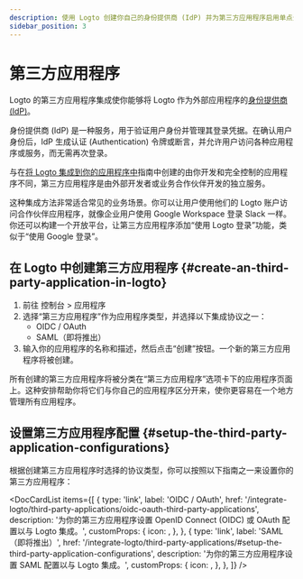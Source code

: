 ```yaml
---
description: 使用 Logto 创建你自己的身份提供商 (IdP) 并为第三方应用程序启用单点登录 (SSO)。轻松集成 OIDC、OAuth 或 SAML 应用程序。
sidebar_position: 3
---
```



# 第三方应用程序

Logto 的第三方应用程序集成使你能够将 Logto 作为外部应用程序的[身份提供商 (IdP)](https://auth.wiki/identity-provider)。

身份提供商 (IdP) 是一种服务，用于验证用户身份并管理其登录凭据。在确认用户身份后，IdP 生成认证 (Authentication) 令牌或断言，并允许用户访问各种应用程序或服务，而无需再次登录。

与在[将 Logto 集成到你的应用程序中](/integrate-logto/integrate-logto-into-your-application)指南中创建的由你开发和完全控制的应用程序不同，第三方应用程序是由外部开发者或业务合作伙伴开发的独立服务。

这种集成方法非常适合常见的业务场景。你可以让用户使用他们的 Logto 账户访问合作伙伴应用程序，就像企业用户使用 Google Workspace 登录 Slack 一样。你还可以构建一个开放平台，让第三方应用程序添加“使用 Logto 登录”功能，类似于“使用 Google 登录”。

## 在 Logto 中创建第三方应用程序 \{#create-an-third-party-application-in-logto}

1. 前往 <CloudLink to="/applications">控制台 > 应用程序</CloudLink>
2. 选择“第三方应用程序”作为应用程序类型，并选择以下集成协议之一：
   - OIDC / OAuth
   - SAML（即将推出）
3. 输入你的应用程序的名称和描述，然后点击“创建”按钮。一个新的第三方应用程序将被创建。

所有创建的第三方应用程序将被分类在“第三方应用程序”选项卡下的应用程序页面上。这种安排帮助你将它们与你自己的应用程序区分开来，使你更容易在一个地方管理所有应用程序。

## 设置第三方应用程序配置 \{#setup-the-third-party-application-configurations}

根据创建第三方应用程序时选择的协议类型，你可以按照以下指南之一来设置你的第三方应用程序：

<DocCardList
  items={[
    {
      type: 'link',
      label: 'OIDC / OAuth',
      href: '/integrate-logto/third-party-applications/oidc-oauth-third-party-applications',
      description: '为你的第三方应用程序设置 OpenID Connect (OIDC) 或 OAuth 配置以与 Logto 集成。',
      customProps: {
        icon: <OidcIcon />,
      },
    },
    {
      type: 'link',
      label: 'SAML（即将推出）',
      href: '/integrate-logto/third-party-applications/#setup-the-third-party-application-configurations',
      description: '为你的第三方应用程序设置 SAML 配置以与 Logto 集成。',
      customProps: {
        icon: <SamlIcon />,
      },
    },
  ]}
/>

